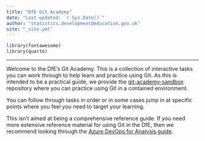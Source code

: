 ```yaml
---
title: "DfE Git Academy"
date: "Last updated: `r Sys.Date()`"
author: "statistics.development@education.gov.uk"
site: "_site.yml"
---
```


```r
library(fontawesome)
library(quarto)
```

---

Welcome to the DfE's Git Academy. This is a collection of interactive tasks you 
can work through to help learn and practice using Git. As this is intended to be
a practical guide, we provide the 
[git-academy-sandbox](https://github.com/dfe-analytical-services/git-academy-sandbox) 
repository where you can practice using Git in a contained environment.

You can follow through tasks in order or in some cases jump in at specific points 
where you feel you need to target your learning.

:::: {.callout-note}
This isn't aimed at being a comprehensive reference guide. If you need more extensive
reference material for using Git in the DfE, then we recommend looking through
the 
[Azure DevOps for Analysis guide](https://dfe-analytical-services.github.io/azure-devops-for-analysis/).
::::

